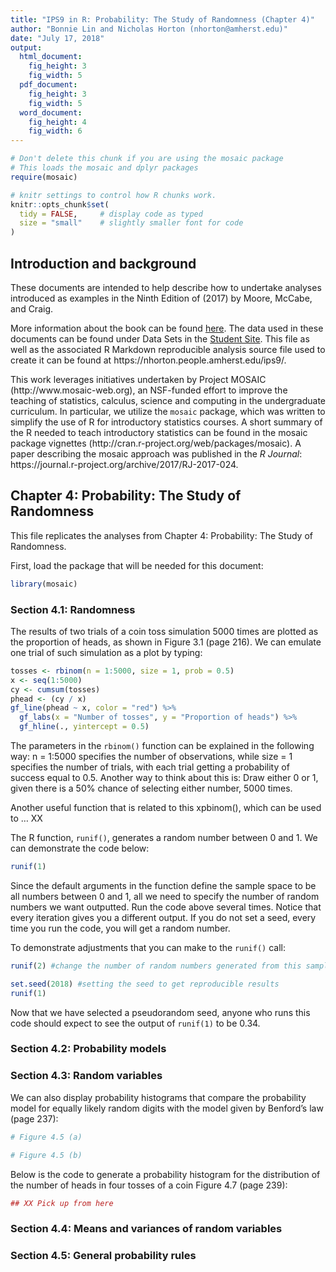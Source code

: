```yaml
---
title: "IPS9 in R: Probability: The Study of Randomness (Chapter 4)"
author: "Bonnie Lin and Nicholas Horton (nhorton@amherst.edu)"
date: "July 17, 2018"
output: 
  html_document:
    fig_height: 3
    fig_width: 5
  pdf_document:
    fig_height: 3
    fig_width: 5
  word_document:
    fig_height: 4
    fig_width: 6
---
```



```r
# Don't delete this chunk if you are using the mosaic package
# This loads the mosaic and dplyr packages
require(mosaic)
```

```r
# knitr settings to control how R chunks work.
knitr::opts_chunk$set(
  tidy = FALSE,     # display code as typed
  size = "small"    # slightly smaller font for code
)
```

## Introduction and background 

These documents are intended to help describe how to undertake analyses introduced 
as examples in the Ninth Edition of \emph{Introduction to the Practice of Statistics} (2017) by Moore, McCabe, and Craig.

More information about the book can be found [here](https://macmillanlearning.com/Catalog/product/introductiontothepracticeofstatistics-ninthedition-moore).
The data used in these documents can be found under Data Sets in the [Student Site](https://www.macmillanlearning.com/catalog/studentresources/ips9e?_ga=2.29224888.526668012.1531487989-1209447309.1529940008#). This
file as well as the associated R Markdown reproducible analysis source file used to create it can be found at https://nhorton.people.amherst.edu/ips9/.

This work leverages initiatives undertaken by Project MOSAIC (http://www.mosaic-web.org), an NSF-funded effort to improve the teaching of statistics, calculus, science and computing in the undergraduate curriculum. In particular, we utilize the `mosaic` package, which was written to simplify the use of R for introductory statistics courses. A short summary of the R needed to teach introductory statistics can be found in the mosaic package vignettes (http://cran.r-project.org/web/packages/mosaic).  A paper describing the mosaic approach was published in the *R Journal*: https://journal.r-project.org/archive/2017/RJ-2017-024.
  
## Chapter 4: Probability: The Study of Randomness
This file replicates the analyses from Chapter 4: Probability: The Study of Randomness.

First, load the package that will be needed for this document: 
```r
library(mosaic)
```

### Section 4.1: Randomness
The results of two trials of a coin toss simulation 5000 times
are plotted as the proportion of heads, as shown in Figure 3.1 (page 216). 
We can emulate one trial of such simulation as a plot by typing: 
```r
tosses <- rbinom(n = 1:5000, size = 1, prob = 0.5)
x <- seq(1:5000)
cy <- cumsum(tosses)
phead <- (cy / x)
gf_line(phead ~ x, color = "red") %>% 
  gf_labs(x = "Number of tosses", y = "Proportion of heads") %>% 
  gf_hline(., yintercept = 0.5)
```
The parameters in the `rbinom()` function can be explained in the following way: 
n = 1:5000 specifies the number of observations, while size = 1 specifies the number 
of trials, with each trial getting a probability of success equal to 0.5. 
Another way to think about this is: Draw either 0 or 1, given there is a 50% chance of 
selecting either number, 5000 times.  

Another useful function that is related to this xpbinom(), which can be used to ... 
XX 

The R function, `runif()`, generates a random number between 0 and 1. 
We can demonstrate the code below: 
```r
runif(1)
```
Since the default arguments in the function define the sample space to be all numbers 
between 0 and 1, all we need to specify the number of random numbers we want outputted.
Run the code above several times. Notice that every iteration gives you a different output. 
If you do not set a seed, every time you run the code, you will get a random number. 

To demonstrate adjustments that you can make to the `runif()` call: 
```r
runif(2) #change the number of random numbers generated from this sample space

set.seed(2018) #setting the seed to get reproducible results
runif(1)
```
Now that we have selected a pseudorandom seed, anyone who runs this code should expect to see
the output of `runif(1)` to be 0.34. 

### Section 4.2: Probability models

### Section 4.3: Random variables
We can also display probability histograms that compare the probability model for equally likely random digits with the model given by Benford's law (page 237): 
```r
# Figure 4.5 (a)

# Figure 4.5 (b)
```

Below is the code to generate a probability histogram for the distribution of the number of 
heads in four tosses of a coin Figure 4.7 (page 239): 
```r
## XX Pick up from here
```

### Section 4.4: Means and variances of random variables

### Section 4.5: General probability rules
